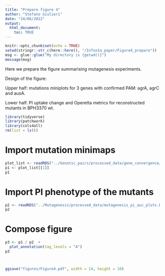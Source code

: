 ```yaml
---
title: "Prepare figure 4"
author: "Stefano Giulieri"
date: "24/06/2022"
output:
  html_document:
    toc: TRUE
---
```


```r
knitr::opts_chunk$set(echo = TRUE)
setwd(stringr::str_c(here::here(), "/InToxSa_paper/Figure4_prepare"))
msg <- glue::glue("My directory is {getwd()}")
message(msg)
```

Here we prepare the figure summarising mutagenesis experiments.

Design of the figure: 

Upper half: mutations miniplots for 3 genes with confirmed PAM: agrA, agrC and ausA.

Lower half: PI uptake change and Operetta metrics for reconstructed mutants in BPH3370 wt.

```r
library(tidyverse)
library(patchwork)
library(cols4all)
rm(list = ls())
```

# Import mutation minimaps

```r
plot_list <- readRDS("../Genetic_pairs/processed_data/gene_convergence/mutations_minimaps.Rda")
p1 <- plot_list[[1]] 
p1
```

# Import PI phenotype of the mutants

```r
p2 <- readRDS("../Mutagenesis/processed_data/mutagenesis_pi_auc_plots.Rda")
p2
```

# Compose figure

```r
p3 <- p1 / p2  +
  plot_annotation(tag_levels = "A")
p3



ggsave("figures/Figure4.pdf", width = 14, height = 10)
```



